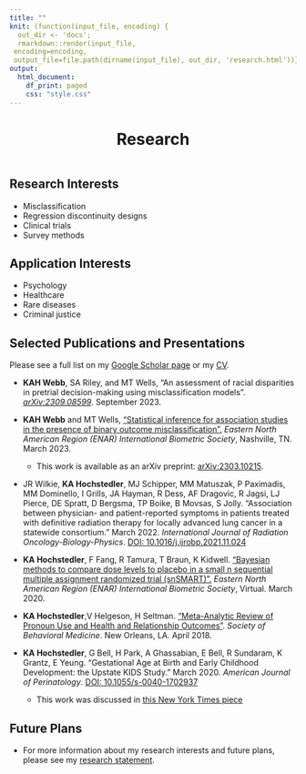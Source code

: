 ```yaml
---
title: ""
knit: (function(input_file, encoding) {
  out_dir <- 'docs';
  rmarkdown::render(input_file,
 encoding=encoding,
 output_file=file.path(dirname(input_file), out_dir, 'research.html'))})
output:
  html_document:
    df_print: paged
    css: "style.css"
---
```


<center>

<h1>Research</h1>

</center>

</div>

::: {style="margin-bottom:20px;"}
:::

<p style="text-align: center;">
<span style="text-align: center; display: inline-block; color: red" class="fa fa-4x fa-magnifying-glass" aria-hidden="true"></span>
<span class="my-text"></span>
</p>

</div>

::: {style="margin-bottom:20px;"}
:::

## Research Interests

-   Misclassification
-   Regression discontinuity designs
-   Clinical trials
-   Survey methods

## Application Interests

-   Psychology
-   Healthcare
-   Rare diseases
-   Criminal justice

</div>

::: {style="margin-bottom:20px;"}
:::

## Selected Publications and Presentations

Please see a full list on my [Google Scholar page](https://scholar.google.com/citations?user=-805KJkAAAAJ&hl=en) or my [CV](https://raw.github.com/kimhochstedler/documents/master/KAH_Webb_CV.pdf).

-   **KAH Webb**, SA Riley, and MT Wells, "An assessment of racial disparities in pretrial decision-making using misclassification models". [*arXiv:2309.08599*](https://arxiv.org/abs/2309.08599). September 2023.

-   **KAH Webb** and MT Wells, ["Statistical inference for association studies in the presence of binary outcome misclassification".](https://raw.github.com/kimhochstedler/documents/master/KA_Hochstedler_ENAR2023_Slides.pdf) *Eastern North American Region (ENAR) International Biometric Society*, Nashville, TN. March 2023.

    -   This work is available as an arXiv preprint: [arXiv:2303.10215](https://arxiv.org/abs/2303.10215).
    
</div>
    
+   JR Wilkie, **KA Hochstedler**, MJ Schipper, MM Matuszak, P Paximadis, MM Dominello, I Grills, JA Hayman, R Dess, AF Dragovic, R Jagsi, LJ Pierce, DE Spratt, D Bergsma, TP Boike, B Movsas, S Jolly. "Association between physician- and patient-reported symptoms in patients treated with definitive radiation therapy for locally advanced lung cancer in a statewide consortium." March 2022. *International Journal of Radiation Oncology-Biology-Physics*. [DOI: 10.1016/j.ijrobp.2021.11.024](https://doi.org/10.1016/j.ijrobp.2021.11.024)

-   **KA Hochstedler**, F Fang, R Tamura, T Braun, K Kidwell. ["Bayesian methods to compare dose levels to placebo in a small n sequential multiple assignment randomized trial (snSMART)".](https://raw.github.com/kimhochstedler/documents/master/enar2020_slides.pptx) *Eastern North American Region (ENAR) International Biometric Society*, Virtual. March 2020.

+   **KA Hochstedler**,V Helgeson, H Seltman. ["Meta-Analytic Review of Pronoun Use and Health and Relationship Outcomes"](https://raw.github.com/kimhochstedler/documents/master/sbm2018_poster.pptx). *Society of Behavioral Medicine*. New Orleans, LA. April 2018.

-   **KA Hochstedler**, G Bell, H Park, A Ghassabian, E Bell, R Sundaram, K Grantz, E Yeung. "Gestational Age at Birth and Early Childhood Development: the Upstate KIDS Study." March 2020. *American Journal of Perinatology*. [DOI: 10.1055/s-0040-1702937](https://www.thieme-connect.com/products/ejournals/html/10.1055/s-0040-1702937)

    -   This work was discussed in [this New York Times piece](https://www.nytimes.com/2020/06/08/well/family/premature-babies-preterm-birth-pregnancy-developmental-delays.html)


## Future Plans
- For more information about my research interests and future plans, please see my [research statement](https://raw.github.com/kimhochstedler/documents/master/KAH_Webb_ResearchStatement.pdf). 